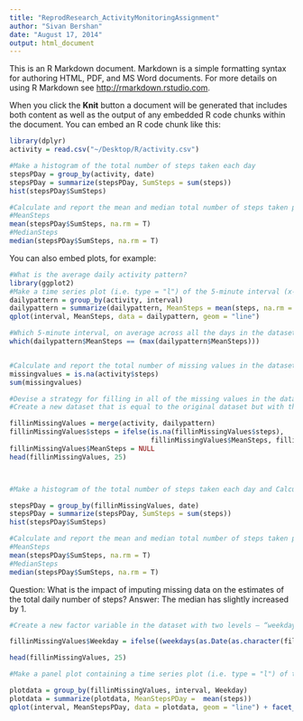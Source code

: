 ```yaml
---
title: "ReprodResearch_ActivityMonitoringAssignment"
author: "Sivan Bershan"
date: "August 17, 2014"
output: html_document
---
```


This is an R Markdown document. Markdown is a simple formatting syntax for authoring HTML, PDF, and MS Word documents. For more details on using R Markdown see <http://rmarkdown.rstudio.com>.

When you click the **Knit** button a document will be generated that includes both content as well as the output of any embedded R code chunks within the document. You can embed an R code chunk like this:

```r
library(dplyr)
activity = read.csv("~/Desktop/R/activity.csv")

#Make a histogram of the total number of steps taken each day
stepsPDay = group_by(activity, date)
stepsPDay = summarize(stepsPDay, SumSteps = sum(steps))
hist(stepsPDay$SumSteps)

#Calculate and report the mean and median total number of steps taken per day
#MeanSteps 
mean(stepsPDay$SumSteps, na.rm = T)
#MedianSteps
median(stepsPDay$SumSteps, na.rm = T)
```

You can also embed plots, for example:

```r
#What is the average daily activity pattern?
library(ggplot2)
#Make a time series plot (i.e. type = "l") of the 5-minute interval (x-axis) and the average number of steps taken, averaged #across all days (y-axis)
dailypattern = group_by(activity, interval)
dailypattern = summarize(dailypattern, MeanSteps = mean(steps, na.rm = T))
qplot(interval, MeanSteps, data = dailypattern, geom = "line")

#Which 5-minute interval, on average across all the days in the dataset, contains the maximum number of steps?
which(dailypattern$MeanSteps == (max(dailypattern$MeanSteps)))



```


```r
#Calculate and report the total number of missing values in the dataset (i.e. the total number of rows with NAs)
missingvalues = is.na(activity$steps)
sum(missingvalues)

#Devise a strategy for filling in all of the missing values in the dataset. The strategy does not need to be sophisticated. #For example, you could use the mean/median for that day, or the mean for that 5-minute interval, etc.
#Create a new dataset that is equal to the original dataset but with the missing data filled in.

fillinMissingValues = merge(activity, dailypattern)
fillinMissingValues$steps = ifelse(is.na(fillinMissingValues$steps), 
                                   fillinMissingValues$MeanSteps, fillinMissingValues$steps)
fillinMissingValues$MeanSteps = NULL
head(fillinMissingValues, 25)



#Make a histogram of the total number of steps taken each day and Calculate and report the mean and median total number of #steps taken per day. Do these values differ from the estimates from the first part of the assignment? 

stepsPDay = group_by(fillinMissingValues, date)
stepsPDay = summarize(stepsPDay, SumSteps = sum(steps))
hist(stepsPDay$SumSteps)

#Calculate and report the mean and median total number of steps taken per day
#MeanSteps 
mean(stepsPDay$SumSteps, na.rm = T)
#MedianSteps
median(stepsPDay$SumSteps, na.rm = T)

```
Question: What is the impact of imputing missing data on the estimates of the total daily number of steps?
Answer: The median has slightly increased by 1. 

```r
#Create a new factor variable in the dataset with two levels – “weekday” and “weekend” indicating whether a given date is a #weekday or weekend day.

fillinMissingValues$Weekday = ifelse((weekdays(as.Date(as.character(fillinMissingValues$date))) == "Sunday" | (weekdays(as.Date(as.character(fillinMissingValues$date))) == "Saturday")), "weekend", "weekday")

head(fillinMissingValues, 25)

#Make a panel plot containing a time series plot (i.e. type = "l") of the 5-minute interval (x-axis) and the average number #of steps taken, averaged across all weekday days or weekend days (y-axis). The plot should look something like the following#, which was creating using simulated data:

plotdata = group_by(fillinMissingValues, interval, Weekday)
plotdata = summarize(plotdata, MeanStepsPDay =  mean(steps))
qplot(interval, MeanStepsPDay, data = plotdata, geom = "line") + facet_wrap(~Weekday, ncol = 1)
```